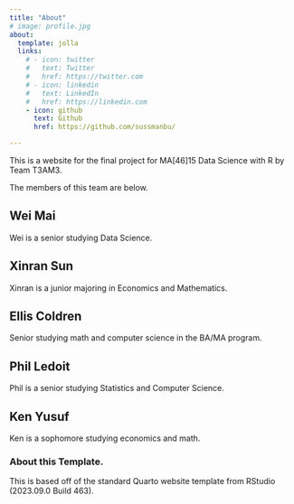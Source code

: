---
title: "About"
# image: profile.jpg
about:
  template: jolla
  links:
    # - icon: twitter
    #   text: Twitter
    #   href: https://twitter.com
    # - icon: linkedin
    #   text: LinkedIn
    #   href: https://linkedin.com
    - icon: github
      text: Github
      href: https://github.com/sussmanbu/

---


This is a website for the final project for MA[46]15 Data Science with R by Team T3AM3.

The members of this team are below.

## Wei Mai
Wei is a senior studying Data Science.

## Xinran Sun
Xinran is a junior majoring in Economics and Mathematics.

## Ellis Coldren

Senior studying math and computer science in the BA/MA program. 

## Phil Ledoit

Phil is a senior studying Statistics and Computer Science.

## Ken Yusuf

Ken is a sophomore studying economics and math.


<!-- Please leave in the information below -->

### About this Template.

This is based off of the standard Quarto website template from RStudio (2023.09.0 Build 463).
